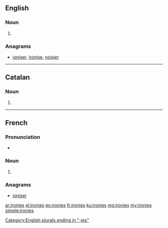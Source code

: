 ==English==

===Noun===
{{head|en|plural}}

# {{plural of|irony|lang=en}}

===Anagrams===
* [[ioniser#English|ioniser]], [[ironise#English|ironise]], [[noisier#English|noisier]]
----
==Catalan==

===Noun===
{{ca-noun-form}}

# {{plural of|ironia|lang=ca}}

----

==French==

===Pronunciation===
* {{IPA|/i.ʁɔ.ni/|lang=fr}}

===Noun===
{{head|fr|plural}} {{f}}

# {{plural of|ironie|lang=fr}}

===Anagrams===
* [[ioniser#French|ioniser]]

[[Category:English plurals ending in "-ies"]]

[[ar:ironies]]
[[el:ironies]]
[[eo:ironies]]
[[fr:ironies]]
[[ku:ironies]]
[[mg:ironies]]
[[my:ironies]]
[[simple:ironies]]